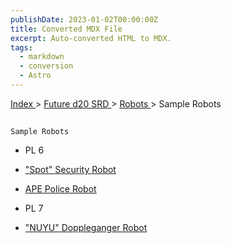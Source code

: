 ```yaml
---
publishDate: 2023-01-02T00:00:00Z
title: Converted MDX File
excerpt: Auto-converted HTML to MDX.
tags:
  - markdown
  - conversion
  - Astro
---
```


[
Index
](-index) >
[
Future d20 SRD
](future-d20-srd-index) >
[
Robots
](future-d20-srd-robots-index) > Sample Robots

##

    Sample Robots

- PL 6
- [
  "Spot" Security
  Robot
  ](future-d20-srd-robots-sample-robots-spot-security-robot)

- [
  APE Police Robot
  ](future-d20-srd-robots-sample-robots-ape-police-robot)

- PL 7
- [
  "NUYU" Doppleganger
  Robot
  ](future-d20-srd-robots-sample-robots-nuyu-doppleganger-robot)

